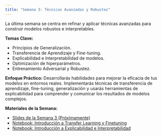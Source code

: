 ```yaml
---
title: "Semana 3: Técnicas Avanzadas y Robustez"
---
```

La última semana se centra en refinar y aplicar técnicas avanzadas para construir modelos robustos e interpretables.

**Temas Clave:**

* Principios de Generalización.
* Transferencia de Aprendizaje y Fine-tuning.
* Explicabilidad e Interpretabilidad de modelos.
* Optimización de hiperparámetros.
* Entrenamiento Adversarial y Robustez.

**Enfoque Práctico:** Desarrollarás habilidades para mejorar la eficacia de tus modelos en entornos reales. Implementarás técnicas de transferencia de aprendizaje, fine-tuning, generalización y usarás herramientas de explicabilidad para comprender y comunicar los resultados de modelos complejos.

**Materiales de la Semana:**

* [Slides de la Semana 3 (Próximamente)](slides/slides_semana_3.html) 
* [Notebook: Introducción a Transfer Learning y Finetuning](notebooks/Nb_3a_Introduccion_transfer_learning_finetuning.html)
* [Notebook: Introducción a Explicabilidad e Interpretabilidad](notebooks/Nb_3b_Introduccion_explicabilidad_interpretabilidad.html) 